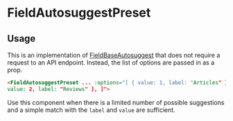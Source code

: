 

<Meta of={FieldAutosuggestPresetStories} />

# FieldAutosuggestPreset

## Usage

This is an implementation of [FieldBaseAutosuggest](#/component/Form/fields/FieldBaseAutosuggest) that does not require a request to an API endpoint. Instead, the list of options are passed in as a prop.

```html
<FieldAutosuggestPreset ... :options="[ { value: 1, label: "Articles" }, {
value: 2, label: "Reviews" }, ]">
```

Use this component when there is a limited number of possible suggestions and a simple match with the `label` and `value` are sufficient.

<Primary />
<Controls />
